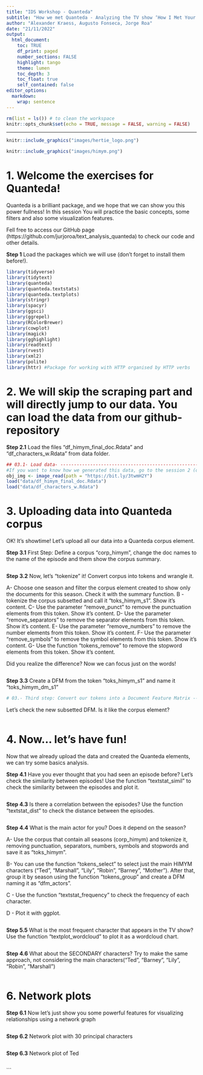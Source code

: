 ```yaml
---
title: "IDS Workshop - Quanteda"
subtitle: "How we met Quanteda - Analyzing the TV show ‘How I Met Your Mother’ with quanteda"
author: "Alexander Kraess, Augusto Fonseca, Jorge Roa"
date: "21/11/2022"
output: 
  html_document:
    toc: TRUE
    df_print: paged
    number_sections: FALSE
    highlight: tango
    theme: lumen
    toc_depth: 3
    toc_float: true
    self_contained: false
editor_options: 
  markdown: 
    wrap: sentence
---
```


```r
rm(list = ls()) # to clean the workspace
knitr::opts_chunk$set(echo = TRUE, message = FALSE, warning = FALSE)

```

------------------------------------------------------------------------
```r
knitr::include_graphics("images/hertie_logo.png")
```



```r
knitr::include_graphics("images/himym.png")
```

# 1. Welcome the exercises for Quanteda!

Quanteda is a brilliant package, and we hope that we can show you this power fullness! 
In this session You will practice the basic concepts, some filters and also some visualization features.

Fell free to access our GitHub page (https://github.com/jurjoroa/text_analysis_quanteda) to check our code and other details.


**Step 1** Load the packages which we will use (don't forget to install them before!).
```r
library(tidyverse)
library(tidytext)
library(quanteda)
library(quanteda.textstats)
library(quanteda.textplots)
library(stringr)
library(spacyr)
library(ggsci)
library(ggrepel)
library(RColorBrewer)
library(cowplot)
library(magick)
library(gghighlight)
library(readtext)
library(rvest)
library(xml2)
library(polite)
library(httr) #Package for working with HTTP organised by HTTP verbs 
```

# 2. We will skip the scraping part and will directly jump to our data. You can load the data from our github-repository


**Step 2.1** Load the files "df_himym_final_doc.Rdata" and "df_characters_w.Rdata" from data folder.

```r
## 03.1- Load data- -----------------------------------------------------------
#If you want to know how we generated this data, go to the session 2 (or even the script 02_web_scrap)
obj_img <- image_read(path = "https://bit.ly/3twmH2Y")
load("data/df_himym_final_doc.Rdata")
load("data/df_characters_w.Rdata")


```

# 3. Uploading data into Quanteda corpus

OK! It's showtime! Let's upload all our data into a Quanteda corpus element.

**Step 3.1** First Step: Define a corpus "corp_himym", change the doc names to the name of the episode and them show the corpus summary.

```r




```
**Step 3.2** Now, let's "tokenize" it!
Convert corpus into tokens and wrangle it.

A- Choose one season and filter the corpus element created to show only the documents for this season. Check it with the summary function.
B - tokenize the corpus subsetted and call it "toks_himym_s1". Show it's content.
C- Use the parameter "remove_punct" to remove the punctuation elements from this token.  Show it's content. 
D- Use the parameter "remove_separators" to remove the separator elements from this token.  Show it's content.
E- Use the parameter "remove_numbers" to remove the number elements from this token.  Show it's content.
F- Use the parameter "remove_symbols" to remove the symbol elements from this token.  Show it's content.
G- Use the function "tokens_remove" to remove the stopword elements from this token.  Show it's content.


Did you realize the difference? Now we can focus just on the words!

```r


```

**Step 3.3** Create a DFM from the token "toks_himym_s1" and name it "toks_himym_dm_s1"

```r
# 03.- Third step: Convert our tokens into a Document Feature Matrix -----------

```


Let's check the new subsetted DFM. Is it like the corpus element?


```r



```

# 4. Now... let's have fun!

Now that we already upload the data and created the Quanteda elements, we can try some basics analysis.



**Step 4.1** Have you ever thought that you had seen an episode before? 
Let's check the similarity between episodes! Use the function "textstat_simil" to check the similarity between the episodes and plot it.



```r




```

**Step 4.3**  Is there a correlation between the episodes? Use the function "textstat_dist" to check the distance between the episodes.



```r






```


**Step 4.4** What is the main actor for you? Does it depend on the season?

A- Use the corpus that contain all seasons (corp_himym) and tokenize it, removing punctuation, separators, numbers, symbols and stopwords and save it as "toks_himym".

B- You can use the function "tokens_select" to select just the main HIMYM characters ("Ted", "Marshall", "Lily", "Robin", "Barney", "Mother"). After that, group it by season using the function "tokens_group" and create a DFM naming it as "dfm_actors". 

C - Use the function "textstat_frequency" to check the frequency of each character.

D - Plot it with ggplot.


```r





```

**Step 5.5** What is the most frequent character that appears in the TV show?
Use the function "textplot_wordcloud" to plot it as a wordcloud chart.


```r

```

**Step 4.6** What about the SECONDARY characters?
Try to make  the same approach, not considering  the main characters("Ted", "Barney", "Lily", "Robin", "Marshall")


```r





```

# 6. Network plots

**Step 6.1** Now let's just show you some powerful features for visualizing relationships using a network graph



```r




```


**Step 6.2** Network plot with 30 principal characters



```r





```


**Step 6.3** Network plot of Ted



```r







```

```


